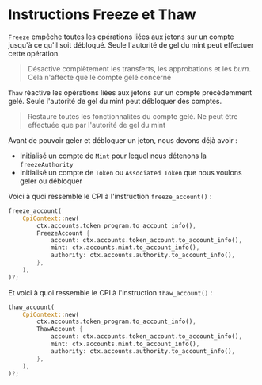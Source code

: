 
# Instructions Freeze et Thaw

`Freeze` empêche toutes les opérations liées aux jetons sur un compte jusqu'à ce qu'il soit débloqué. Seule l'autorité de gel du mint peut effectuer cette opération.

> Désactive complètement les transferts, les approbations et les *burn*. Cela n'affecte que le compte gelé concerné

`Thaw` réactive les opérations liées aux jetons sur un compte précédemment gelé. Seule l'autorité de gel du mint peut débloquer des comptes.

> Restaure toutes les fonctionnalités du compte gelé. Ne peut être effectuée que par l'autorité de gel du mint

Avant de pouvoir geler et débloquer un jeton, nous devons déjà avoir :
- Initialisé un compte de `Mint` pour lequel nous détenons la `freezeAuthority`
- Initialisé un compte de `Token` ou `Associated Token` que nous voulons geler ou débloquer

Voici à quoi ressemble le CPI à l'instruction `freeze_account()` : 

```rust
freeze_account(
    CpiContext::new(
        ctx.accounts.token_program.to_account_info(),
        FreezeAccount {
            account: ctx.accounts.token_account.to_account_info(),
            mint: ctx.accounts.mint.to_account_info(),
            authority: ctx.accounts.authority.to_account_info(),
        },
    ),
)?;
```

Et voici à quoi ressemble le CPI à l'instruction `thaw_account()` : 

```rust
thaw_account(
    CpiContext::new(
        ctx.accounts.token_program.to_account_info(),
        ThawAccount {
            account: ctx.accounts.token_account.to_account_info(),
            mint: ctx.accounts.mint.to_account_info(),
            authority: ctx.accounts.authority.to_account_info(),
        },
    ),
)?;
```